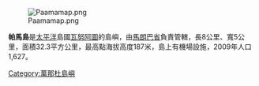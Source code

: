 [[Image:Paamamap.png|thumb]]

'''帕馬島'''是[[太平洋|太平洋]]島國[[瓦努阿圖|瓦努阿圖]]的島嶼，由[[馬朗巴省|馬朗巴省]]負責管轄，長8公里、寬5公里，面積32.3平方公里，最高點海拔高度187米，島上有機場設施，2009年人口1,627。

{{Coord|16|28|S|168|13|E|region:VU_type:isle|display=title}}

{{Vanuatu-geo-stub}}
[[Category:萬那杜島嶼|Category:萬那杜島嶼]]